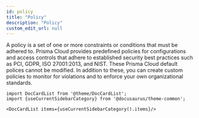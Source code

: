 ```yaml
---
id: policy
title: "Policy"
description: "Policy"
custom_edit_url: null
---
```




A policy is a set of one or more constraints or conditions that must be adhered to. Prisma Cloud provides 
predefined policies for configurations and access controls that adhere to established security best 
practices such as PCI, GDPR, ISO 27001:2013, and NIST. These Prisma Cloud default polices cannot be modified. 
In addition to these, you can create custom policies to monitor for violations and to enforce your own organizational standards.




```mdx-code-block
import DocCardList from '@theme/DocCardList';
import {useCurrentSidebarCategory} from '@docusaurus/theme-common';

<DocCardList items={useCurrentSidebarCategory().items}/>
```
      